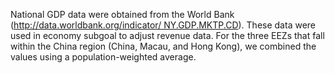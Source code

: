National GDP data were obtained from the World Bank ([http://data.worldbank.org/indicator/ NY.GDP.MKTP.CD](http://data.worldbank.org/indicator/ NY.GDP.MKTP.CD)).  These data were used in economy subgoal to adjust revenue data. For the three EEZs that fall within the China region (China, Macau, and Hong Kong), we combined the values using a population-weighted average.

